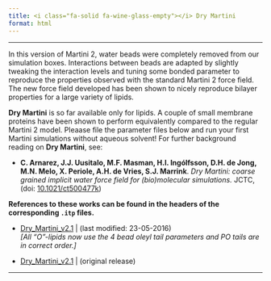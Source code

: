 ```yaml
---
title: <i class="fa-solid fa-wine-glass-empty"></i> Dry Martini
format: html
---
```

<hr>

In this version of Martini 2, water beads were completely removed from our simulation boxes. Interactions between beads are adapted by slightly tweaking the interaction levels and tuning some bonded parameter to reproduce the properties observed with the standard Martini 2 force field. The new force field developed has been shown to nicely reproduce bilayer properties for a large variety of lipids.

**Dry Martini** is so far available only for lipids. A couple of small membrane proteins have been shown to perform equivalently compared to the regular Martini 2 model. Pleaase file the parameter files below and run your first Martini simulations without aqueous solvent! For further background reading on **Dry Martini**, see:

- **C. Arnarez, J.J. Uusitalo, M.F. Masman, H.I. Ingólfsson, D.H. de Jong, M.N. Melo, X. Periole, A.H. de Vries, S.J. Marrink**. *Dry Martini: coarse grained implicit water force field for (bio)molecular simulations.* JCTC, (doi: [10.1021/ct500477k](http://pubs.acs.org/doi/abs/10.1021/ct500477k?journalCode=jctcce))

**References to these works can be found in the headers of the corresponding `.itp` files.**

- [Dry_Martini_v2.1](https://martini-library.s3.us-east-2.amazonaws.com/ff_parameters/martini2/dry_martini/Dry_Martini_v2.1_20160523.zip)  | (last modified: 23-05-2016) <br>
*[All "O"-lipids now use the 4 bead oleyl tail parameters and PO tails are in correct order.]*

- [Dry_Martini_v2.1](https://martini-library.s3.us-east-2.amazonaws.com/ff_parameters/martini2/dry_martini/Dry_Martini_v2.zip)  | (original release) 

<hr>

